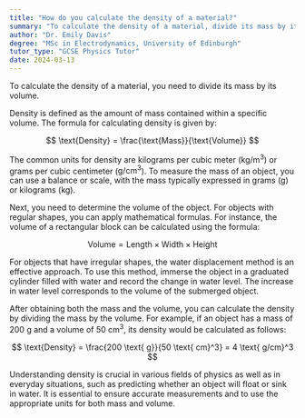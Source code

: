```yaml
---
title: "How do you calculate the density of a material?"
summary: "To calculate the density of a material, divide its mass by its volume."
author: "Dr. Emily Davis"
degree: "MSc in Electrodynamics, University of Edinburgh"
tutor_type: "GCSE Physics Tutor"
date: 2024-03-13
---
```


To calculate the density of a material, you need to divide its mass by its volume.

Density is defined as the amount of mass contained within a specific volume. The formula for calculating density is given by:

$$
\text{Density} = \frac{\text{Mass}}{\text{Volume}}
$$

The common units for density are kilograms per cubic meter ($\text{kg/m}^3$) or grams per cubic centimeter ($\text{g/cm}^3$). To measure the mass of an object, you can use a balance or scale, with the mass typically expressed in grams ($\text{g}$) or kilograms ($\text{kg}$).

Next, you need to determine the volume of the object. For objects with regular shapes, you can apply mathematical formulas. For instance, the volume of a rectangular block can be calculated using the formula:

$$
\text{Volume} = \text{Length} \times \text{Width} \times \text{Height}
$$

For objects that have irregular shapes, the water displacement method is an effective approach. To use this method, immerse the object in a graduated cylinder filled with water and record the change in water level. The increase in water level corresponds to the volume of the submerged object.

After obtaining both the mass and the volume, you can calculate the density by dividing the mass by the volume. For example, if an object has a mass of $200 \text{ g}$ and a volume of $50 \text{ cm}^3$, its density would be calculated as follows:

$$
\text{Density} = \frac{200 \text{ g}}{50 \text{ cm}^3} = 4 \text{ g/cm}^3
$$

Understanding density is crucial in various fields of physics as well as in everyday situations, such as predicting whether an object will float or sink in water. It is essential to ensure accurate measurements and to use the appropriate units for both mass and volume.
    